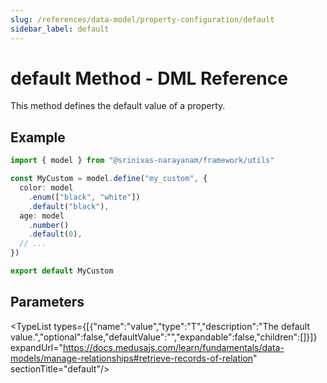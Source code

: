 ```yaml
---
slug: /references/data-model/property-configuration/default
sidebar_label: default
---
```



# default Method - DML Reference

This method defines the default value of a property.

## Example

```ts
import { model } from "@srinivas-narayanam/framework/utils"

const MyCustom = model.define("my_custom", {
  color: model
    .enum(["black", "white"])
    .default("black"),
  age: model
    .number()
    .default(0),
  // ...
})

export default MyCustom
```

## Parameters

<TypeList types={[{"name":"value","type":"T","description":"The default value.","optional":false,"defaultValue":"","expandable":false,"children":[]}]} expandUrl="https://docs.medusajs.com/learn/fundamentals/data-models/manage-relationships#retrieve-records-of-relation" sectionTitle="default"/>

